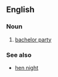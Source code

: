 ==English==

===Noun===
{{en-noun|sg=[[stag]] [[night]]}}

#{{UK}} [[bachelor party]]

===See also===
*[[hen night]]
